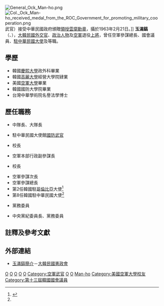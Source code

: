 {{noteTA
|1=zh:朝鮮戰爭; zh-cn:朝鲜战争; zh-tw:韓戰; zh-hk:韓戰; zh-sg:韩战;
}}
[[File:General_Ock_Man-ho.png|thumb]]
[[File:Col._Ock_Man-ho_received_medal_from_the_ROC_Government_for_promoting_military_cooperation.png|thumb]]武官）接受中華民國政府頒贈[[雲麾勳章|領授雲麾勳章]]，攝於1963年2月21日。]]
'''玉滿鎬'''（{{lang-ko|'''옥만호'''}}、{{bd|1925年|9月2日|2011年|5月13日}}），[[大韓民國|大韓民國]][[外交官|外交官]]、[[政治人物|政治人物]]及[[大韓民國空軍|空軍]]退役[[上將|上將]]，曾任空軍參謀總長、國會議員、[[韓國駐中華民國大使列表|駐中華民國大使]]及{{Link-ko|大韓民國駐哥倫比亞大使館|주콜롬비아 대한민국 대사관|駐哥倫比亞大使}}等職。

==學歷== 
*韓國[[慶熙大學|慶熙大學]]政外科畢業
*韓國[[高麗大學|高麗大學]]經營大學院肄業
*美國[[美國空軍大學|空軍大學]]畢業
*韓國國防大學院畢業
*台灣中華學術院名譽法學博士

==歷任職務==
*{{Link-ko|大韓民國空軍第10戰鬥機聯隊|제10전투비행단 (대한민국)|第10戰鬥機聯隊}}中隊長、大隊長
*駐中華民國大使館[[武官|國防武官]]
*{{Link-ko|大韓民國空軍大學|대한민국 공군대학|空軍大學}}校長
*空軍本部行政副參謀長
*{{Link-ko|大韓民國空軍官校|대한민국 공군사관학교|空軍官校}}校長
*空軍參謀次長
*空軍參謀總長
*第2任韓國駐[[哥倫比亞|哥倫比亞]]大使<ref name="外交60年">{{ko}}{{Citation|title=한국외교 60년|url=http://www.mofa.go.kr/state/publication/history60/20100201/11369_file_2009%20dip60_appendix.pdf|publisher=[[大韓民國外交通商部|大韓民國外交通商部]]|author=외교안보연구원 교학과|date=2009|deadurl=yes|archiveurl=https://web.archive.org/web/20160304094536/http://www.mofa.go.kr/state/publication/history60/20100201/11369_file_2009%20dip60_appendix.pdf|archivedate=2016-03-04}}</ref>{{rp|p500}}
*第8任韓國駐中華民國大使<ref name="外交60年"></ref>{{rp|p523}}
*{{Link-ko|新民主共和黨|신민주공화당}}黨務委員
*{{Link-ko|民主自由黨 (韓國)|민주자유당|民自黨}}中央黨紀委員長、黨務委員

==註釋及參考文獻==
{{reflist}}

==外部連結==
*[http://www.rokps.or.kr/m4_profile_view.asp?num=1678 玉滿鎬簡介]{{dead link|date=2018年3月 |bot=InternetArchiveBot |fix-attempted=yes }}－[http://www.rokps.or.kr/ 大韓民國憲政會] {{Wayback|url=http://www.rokps.or.kr/ |date=20141218174639 }}{{ko icon}}


{{Start box}}
{{S-mil}}
{{Succession box
| title  = {{Flagicon|KOR}} [[大韓民國空軍|大韓民國空軍]]參謀總長
| years  = 第12任：1971年 - 1974年
| before = {{Link-ko|金斗萬 (韓國空軍將領)|김두만 (1927년)|金斗萬}}
| after  =  {{Link-ko|周永福|주영복}}
}}
{{S-dip}}
{{Succession box
| title  = {{Flagicon|KOR}} {{Link-ko|大韓民國駐哥倫比亞大使館|주콜롬비아 대한민국 대사관|大韓民國駐哥倫比亞大使}}
| years  = 第2任：1975年 - 1978年
| before = {{Link-ko|安珍生|안진생}}
| after  = {{Link-ko|池蓮泰|지연태}}
}}
{{Succession box
| title  = {{Flagicon|KOR}} [[韓國駐中華民國大使|大韓民國駐中華民國大使]]
| years  = 第8任：1978年 - 1981年
| before = [[金桂元|金桂元]]
| after  = [[金鍾坤|金鍾坤]]
}}
{{End box}}

{{韓國駐華大使}}
{{DEFAULTSORT:Ock, Man-ho}}
[[Category:韓國空軍參謀總長|O]]
[[Category:韓國駐中華民國大使|O]]
[[Category:韓國駐哥倫比亞大使|O]]
[[Category:雲麾勳章獲得者|O]]
[[Category:韓國駐外武官|O]]
[[Category:空軍武官|Category:空軍武官]]
[[Category:慶熙大學校友|O]]
[[Category:高麗大學校友|O]]
[[Category:玉姓|Man-ho]]
[[Category:美國空軍大學校友|Category:美國空軍大學校友]]
[[Category:第十三屆韓國國會議員|Category:第十三屆韓國國會議員]]